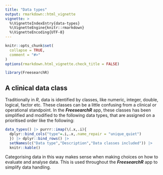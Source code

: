 ```yaml
---
title: "Data types"
output: rmarkdown::html_vignette
vignette: >
  %\VignetteIndexEntry{data-types}
  %\VignetteEngine{knitr::rmarkdown}
  %\VignetteEncoding{UTF-8}
---
```


```r
knitr::opts_chunk$set(
  collapse = TRUE,
  comment = "#>"
)
options(rmarkdown.html_vignette.check_title = FALSE)
```

```r
library(FreesearchR)
```

## A clinical data class

Traditionally in *R*, data is identified by classes, like numeric, integer, double, logical, factor etc. These classes can be a little confusing from a clinical or operational standpoint. In the ***FreesearchR*** app, these classes has been simplified and modified to the following data types, that are assigned on a prioritised order like the following:

```r
data_types() |> purrr::imap(\(.x,.i){
  dplyr::bind_cols("type"=.i,.x,.name_repair = "unique_quiet")
  }) |> dplyr::bind_rows() |> 
  setNames(c("Data type","Description","Data classes included")) |> 
  knitr::kable()
```

Categorising data in this way makes sense when making choices on how to evaluate and analyse data. This is used throughout the ***FreesearchR*** app to simplify data handling.

